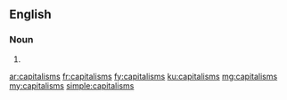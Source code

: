==English==

===Noun===
{{head|en|plural}}

# {{plural of|capitalism|lang=en|nocat=1}}

[[ar:capitalisms]]
[[fr:capitalisms]]
[[fy:capitalisms]]
[[ku:capitalisms]]
[[mg:capitalisms]]
[[my:capitalisms]]
[[simple:capitalisms]]